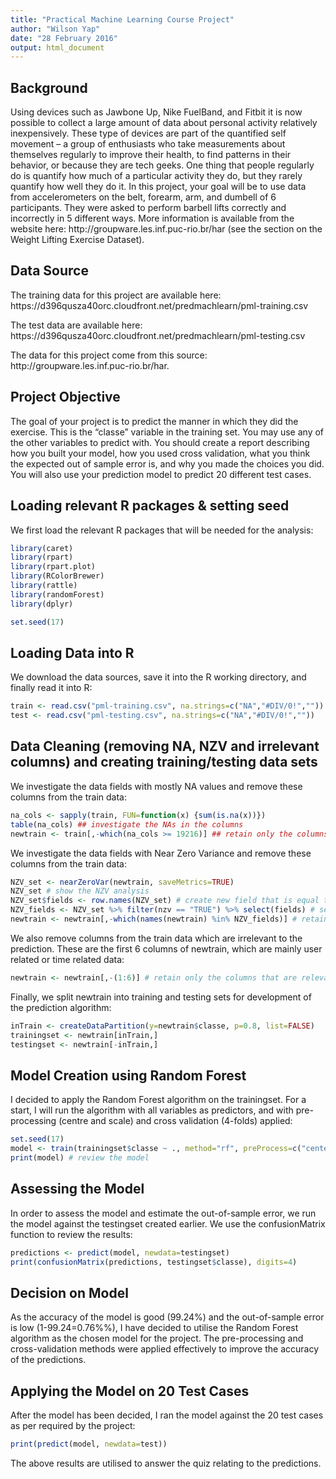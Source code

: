 ```yaml
---
title: "Practical Machine Learning Course Project"
author: "Wilson Yap"
date: "28 February 2016"
output: html_document
---
```


## Background
Using devices such as Jawbone Up, Nike FuelBand, and Fitbit it is now possible to collect a large amount of data about personal activity relatively inexpensively. These type of devices are part of the quantified self movement – a group of enthusiasts who take measurements about themselves regularly to improve their health, to find patterns in their behavior, or because they are tech geeks. One thing that people regularly do is quantify how much of a particular activity they do, but they rarely quantify how well they do it. In this project, your goal will be to use data from accelerometers on the belt, forearm, arm, and dumbell of 6 participants. They were asked to perform barbell lifts correctly and incorrectly in 5 different ways. More information is available from the website here: http://groupware.les.inf.puc-rio.br/har (see the section on the Weight Lifting Exercise Dataset).

## Data Source
The training data for this project are available here:
https://d396qusza40orc.cloudfront.net/predmachlearn/pml-training.csv

The test data are available here:
https://d396qusza40orc.cloudfront.net/predmachlearn/pml-testing.csv

The data for this project come from this source: http://groupware.les.inf.puc-rio.br/har. 

## Project Objective
The goal of your project is to predict the manner in which they did the exercise. This is the “classe” variable in the training set. You may use any of the other variables to predict with. You should create a report describing how you built your model, how you used cross validation, what you think the expected out of sample error is, and why you made the choices you did. You will also use your prediction model to predict 20 different test cases.

## Loading relevant R packages & setting seed
We first load the relevant R packages that will be needed for the analysis:
```r
library(caret)
library(rpart)
library(rpart.plot)
library(RColorBrewer)
library(rattle)
library(randomForest)
library(dplyr)

set.seed(17)
```

## Loading Data into R
We download the data sources, save it into the R working directory, and finally read it into R:
```r
train <- read.csv("pml-training.csv", na.strings=c("NA","#DIV/0!",""))
test <- read.csv("pml-testing.csv", na.strings=c("NA","#DIV/0!",""))
```

## Data Cleaning (removing NA, NZV and irrelevant columns) and creating training/testing data sets
We investigate the data fields with mostly NA values and remove these columns from the train data:
```r
na_cols <- sapply(train, FUN=function(x) {sum(is.na(x))})
table(na_cols) ## investigate the NAs in the columns
newtrain <- train[,-which(na_cols >= 19216)] ## retain only the columns without any NAs
```

We investigate the data fields with Near Zero Variance and remove these columns from the train data:
```r
NZV_set <- nearZeroVar(newtrain, saveMetrics=TRUE)
NZV_set # show the NZV analysis
NZV_set$fields <- row.names(NZV_set) # create new field that is equal to row names
NZV_fields <- NZV_set %>% filter(nzv == "TRUE") %>% select(fields) # select the fields which are NZV
newtrain <- newtrain[,-which(names(newtrain) %in% NZV_fields)] # retain only the columns that are non-NZV
```

We also remove columns from the train data which are irrelevant to the prediction. These are the first 6 columns of newtrain, which are mainly user related or time related data:
```r
newtrain <- newtrain[,-(1:6)] # retain only the columns that are relevant for prediction
```

Finally, we split newtrain into training and testing sets for development of the prediction algorithm:
```r
inTrain <- createDataPartition(y=newtrain$classe, p=0.8, list=FALSE)
trainingset <- newtrain[inTrain,]
testingset <- newtrain[-inTrain,]
```

## Model Creation using Random Forest
I decided to apply the Random Forest algorithm on the trainingset. For a start, I will run the algorithm with all variables as predictors, and with pre-processing (centre and scale) and cross validation (4-folds) applied:
```r
set.seed(17)
model <- train(trainingset$classe ~ ., method="rf", preProcess=c("center", "scale"), trControl=trainControl(method = "cv", number = 4), data=trainingset)
print(model) # review the model
```

## Assessing the Model
In order to assess the model and estimate the out-of-sample error, we run the model against the testingset created earlier. We use the confusionMatrix function to review the results:
```r
predictions <- predict(model, newdata=testingset)
print(confusionMatrix(predictions, testingset$classe), digits=4)
```

## Decision on Model
As the accuracy of the model is good (99.24%) and the out-of-sample error is low (1-99.24=0.76%%), I have decided to utilise the Random Forest algorithm as the chosen model for the project. The pre-processing and cross-validation methods were applied effectively to improve the accuracy of the predictions.

## Applying the Model on 20 Test Cases
After the model has been decided, I ran the model against the 20 test cases as per required by the project:
```r
print(predict(model, newdata=test))
```
The above results are utilised to answer the quiz relating to the predictions.
